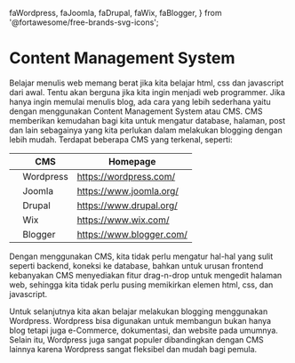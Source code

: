  faWordpress,
  faJoomla,
  faDrupal,
  faWix,
  faBlogger,
} from '@fortawesome/free-brands-svg-icons';

# Content Management System

Belajar menulis web memang berat jika kita belajar html, css dan javascript dari awal. Tentu akan berguna jika kita ingin menjadi web programmer. Jika hanya ingin memulai menulis blog, ada cara yang lebih sederhana yaitu dengan menggunakan Content Management System atau CMS. CMS memberikan kemudahan bagi kita untuk mengatur database, halaman, post dan lain sebagainya yang kita perlukan dalam melakukan blogging dengan lebih mudah. Terdapat beberapa CMS yang terkenal, seperti:

|                                                                                 | CMS       | Homepage                 |
| ------------------------------------------------------------------------------- | --------- | ------------------------ |
| <FontAwesomeIcon icon={faWordpress} width={24} height={24} color='lightblue' /> | Wordpress | https://wordpress.com/   |
| <FontAwesomeIcon icon={faJoomla} width={24} height={24} color='turquoise' />    | Joomla    | https://www.joomla.org/  |
| <FontAwesomeIcon icon={faDrupal} width={24} height={24} color='blue' />         | Drupal    | https://www.drupal.org/  |
| <FontAwesomeIcon icon={faWix} width={24} height={24} />                         | Wix       | https://www.wix.com/     |
| <FontAwesomeIcon icon={faBlogger} width={24} height={24} color='orange' />      | Blogger   | https://www.blogger.com/ |

Dengan menggunakan CMS, kita tidak perlu mengatur hal-hal yang sulit seperti backend, koneksi ke database, bahkan untuk urusan frontend kebanyakan CMS menyediakan fitur drag-n-drop untuk mengedit halaman web, sehingga kita tidak perlu pusing memikirkan elemen html, css, dan javascript.

Untuk selanjutnya kita akan belajar melakukan blogging menggunakan Wordpress. Wordpress bisa digunakan untuk membangun bukan hanya blog tetapi juga e-Commerce, dokumentasi, dan website pada umumnya. Selain itu, Wordpress juga sangat populer dibandingkan dengan CMS lainnya karena Wordpress sangat fleksibel dan mudah bagi pemula.
